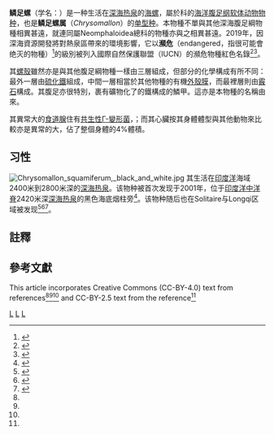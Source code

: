 {{Speciesbox
| taxon = Chrysomallon squamiferum
| image = Chrysomallon squamiferum 9.png
| image_caption = 
| status = EN 
| status_system = IUCN3.1
| status_ref =<ref name="IUCN">{{cite web |url=http://www.iucnredlist.org|title=The IUCN Red List of Threatened Species. Version 2019-1|access-date=2019-07-28|year=2019}}</ref>
| parent_authority = Chen, Linse, Copley & Rogers, 2015
| authority = Chen, Linse, Copley & Rogers, 2015{{r|Chen 2015}}
| synonyms_ref = {{r|Chen 2015}}
| synonyms = 
*''Crysomallon squamiferum''（拼寫錯誤）
}}

'''鳞足螺'''（学名：''{{lang|la|Chrysomallon squamiferum}}''）是一种生活在[[深海热泉|深海热泉]]的[[海螺|海螺]]，屬於{{tsl|en|Peltospiridae|}}科的[[海洋生物|海洋]][[腹足纲|腹足纲]][[软体动物|软体动物]][[物种|物种]]{{r|Chen 2015}}，也是'''鳞足螺属'''（''Chrysomallon''）的[[单型种|单型种]]。本物種不單與其他深海腹足綱物種相異甚遠，就連同屬Neomphaloidea總科的物種亦與之相異甚遠{{r|Chen 2015 heart}}。2019年，因深海資源開發將對熱泉區帶來的環境影響，它以'''瀕危'''（endangered，指很可能會绝灭的物種）<ref>{{Cite web|title=The IUCN Red List of Threatened Species|url=https://www.iucnredlist.org/en|accessdate=2019-07-28|work=IUCN Red List of Threatened Species}}</ref>的級別被列入國際自然保護聯盟（IUCN）的瀕危物種紅色名錄<ref>{{Cite journal|title=Red Listing can protect deep-sea biodiversity|url=http://www.nature.com/articles/s41559-019-0930-2|last=Sigwart|first=Julia D.|last2=Chen|first2=Chong|date=2019-07-22|journal=Nature Ecology & Evolution|doi=10.1038/s41559-019-0930-2|language=en|issn=2397-334X|last3=Thomas|first3=Elin A.|last4=Allcock|first4=A. Louise|last5=Böhm|first5=Monika|last6=Seddon|first6=Mary}}</ref><ref>{{Cite journal|title=Ocean snail is first animal to be officially endangered by deep-sea mining|url=http://www.nature.com/articles/d41586-019-02231-1|last=Lambert|first=Jonathan|date=2019-07-22|journal=Nature|doi=10.1038/d41586-019-02231-1|volume=571|pages=455|language=EN}}</ref>。

其[[螺殼|螺殼]]雖然亦是與其他腹足綱物種一樣由三層組成，但部分的化學構成有所不同：最外一層由[[硫化鐵|硫化鐵]]組成，中間一層相當於其他物種的有機[[外殼膜|外殼膜]]，而最裡層則由[[霰石|霰石]]構成。其腹足亦很特別，裹有礦物化了的鐵構成的鱗甲。這亦是本物種的名稱由來。

其異常大的[[食道腺#腹足綱|食道腺]]住有[[共生|共生性]][[Γ-變形菌|Γ-變形菌]]，；而其心臟按其身體體型與其他動物來比較亦是異常的大，佔了整個身體的4%體積{{r|Chen 2015 heart}}。

==习性==
[[File:Chrysomallon_squamiferum,_black_and_white.jpg|thumb]]
其生活在[[印度洋|印度洋]]海域2400米到2800米深的[[深海热泉|深海热泉]]{{r|Chen 2015}}。该物种被首次发现于2001年，位于[[印度洋中洋脊|印度洋中洋脊]]2420米深[[深海热泉|深海热泉]]的黑色海底烟柱旁<ref>{{cite journal |author=Van Dover CL, Humphris SE, Fornari D, Cavanaugh CM, Collier R, Goffredi SK, Hashimoto J, Lilley MD, Reysenbach AL, Shank TM, Von Damm KL, Banta A, Gallant RM, Gotz D, Green D, Hall J, Harmer TL, Hurtado LA, Johnson P, McKiness ZP, Meredith C, Olson E, Pan IL, Turnipseed M, Won Y, Young CR 3rd, Vrijenhoek RC |title=Biogeography and ecological setting of Indian Ocean hydrothermal vents |journal=Science |year=2001 |volume=294 |issue=5543 |pages=818–23|url=http://www.sciencemag.org/cgi/content/abstract/294/5543/818 |doi=10.1126/science.1064574 | pmid = 11557843 }}</ref>。该物种随后也在Solitaire与Longqi区域被发现<ref>
{{cite journal|last1=Nakamura|first1=Kentaro|last2=Watanabe|first2=Hiromi|last3=Miyazaki|first3=Junichi|last4=Takai|first4=Ken|last5=Kawagucci|first5=Shinsuke|last6=Noguchi|first6=Takuro|last7=Nemoto|first7=Suguru|last8=Watsuji|first8=Tomo-o|last9=Matsuzaki|first9=Takuya|last10=Shibuya|first10=Takazo|last11=Okamura|first11=Kei|last12=Mochizuki|first12=Masashi|last13=Orihashi|first13=Yuji|last14=Ura|first14=Tamaki|last15=Asada|first15=Akira|last16=Marie|first16=Daniel|last17=Koonjul|first17=Meera|last18=Singh|first18=Manvendra|last19=Beedessee|first19=Girish|last20=Bhikajee|first20=Mitrasen|last21=Tamaki|first21=Kensaku|last22=Schnur|first22=Joel M.|title=Discovery of New Hydrothermal Activity and Chemosynthetic Fauna on the Central Indian Ridge at 18°–20°S|journal=PLoS ONE|date=14 March 2012|volume=7|issue=3|pages=e32965|doi=10.1371/journal.pone.0032965}}
</ref><ref>
{{cite journal|last1=Tao|first1=C.|last2=Lin|first2=J.|last3=Guo|first3=S.|last4=Chen|first4=Y. J.|last5=Wu|first5=G.|last6=Han|first6=X.|last7=German|first7=C. R.|last8=Yoerger|first8=D. R.|last9=Zhou|first9=N.|last10=Li|first10=H.|last11=Su|first11=X.|last12=Zhu|first12=J.|title=First active hydrothermal vents on an ultraslow-spreading center: Southwest Indian Ridge|journal=Geology|date=23 November 2011|volume=40|issue=1|pages=47–50|doi=10.1130/G32389.1}}</ref><ref>{{cite journal|last1=Chen|first1=Chong|last2=Copley|first2=Jonathan T.|last3=Linse|first3=Katrin|last4=Rogers|first4=Alex D.|last5=Sigwart|first5=Julia|title=How the mollusc got its scales: convergent evolution of the molluscan scleritome|journal=Biological Journal of the Linnean Society|date=April 2015|volume=114|issue=4|pages=949–954|doi=10.1111/bij.12462}}
</ref>。

==註釋==
{{Reflist|group=Note}}

==參考文獻==
This article incorporates Creative Commons (CC-BY-4.0) text from references<ref name="Chen 2015 heart" /><ref name="Beedessee 2013" /><ref name="Chen 2017" /> and CC-BY-2.5 text from the reference<ref name="Nakamura 2012" />
{{Reflist|30em|refs=
<ref name="Chen 2015">{{cite journal |last1=Chen|first1=Chong|last2=Linse|first2=Katrin|last3=Copley|first3=Jonathan T.|last4=Rogers|first4=Alex D.|title=The 'scaly-foot gastropod': a new genus and species of hydrothermal vent-endemic gastropod (Neomphalina: Peltospiridae) from the Indian Ocean |journal=Journal of Molluscan Studies |year=2015 |url=http://mollus.oxfordjournals.org/content/early/2015/04/19/mollus.eyv013.abstract |doi=10.1093/mollus/eyv013 |volume=81 |issue=3|pages=322–334}}</ref>
}}

{{Taxonbar|from=Q5962358}}

[[Category:腹足纲|L]]
[[Category:單種屬軟體動物|L]]
[[Category:化學共生|L]]